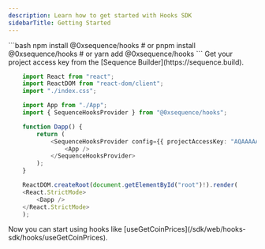 ```yaml
---
description: Learn how to get started with Hooks SDK
sidebarTitle: Getting Started
---
```


<Steps>
<Step title="Install the required libraries">
```bash
    npm install @0xsequence/hooks
    # or
    pnpm install @0xsequence/hooks
    # or
    yarn add @0xsequence/hooks
```
</Step>

<Step title="Get a project access key">
Get your project access key from the [Sequence Builder](https://sequence.build).
</Step>

<Step title="Wrap your App with the SequenceHooksProvider">

```typescript [main.tsx]
    import React from "react";
    import ReactDOM from "react-dom/client";
    import "./index.css";

    import App from "./App";
    import { SequenceHooksProvider } from "@0xsequence/hooks";

    function Dapp() {
        return (
            <SequenceHooksProvider config={{ projectAccessKey: "AQAAAAAAAABtDHG1It7lxRF_9bbxw4diip8" }}>
                <App />
            </SequenceHooksProvider>
        );
    }

    ReactDOM.createRoot(document.getElementById("root")!).render(
    <React.StrictMode>
        <Dapp />
    </React.StrictMode>
    );
```
</Step>

<Step title="Start using it">
    Now you can start using hooks like [useGetCoinPrices](/sdk/web/hooks-sdk/hooks/useGetCoinPrices).
</Step>

</Steps>